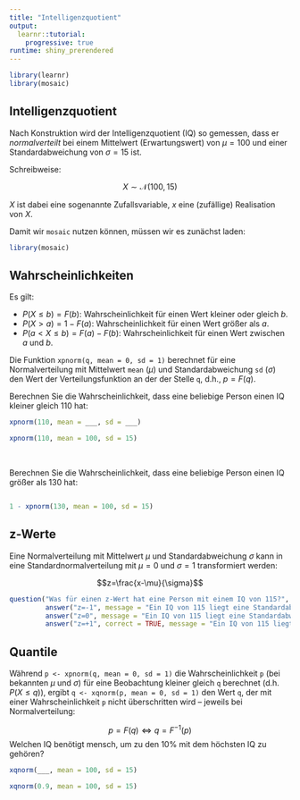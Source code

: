 ```yaml
---
title: "Intelligenzquotient"
output: 
  learnr::tutorial:
    progressive: true
runtime: shiny_prerendered
---
```


```r
library(learnr)
library(mosaic)
```


## Intelligenzquotient

Nach Konstruktion wird der Intelligenzquotient (IQ) so gemessen, dass er *normalverteilt* bei einem Mittelwert (Erwartungswert) von $\mu=100$ und einer Standardabweichung von $\sigma=15$ ist.

Schreibweise:

$$X \sim \mathcal{N}(100,\,15)$$

$X$ ist dabei eine sogenannte Zufallsvariable, $x$ eine (zufällige) Realisation von $X$.

Damit wir `mosaic` nutzen können, müssen wir es zunächst laden:

```r
library(mosaic)
```

## Wahrscheinlichkeiten

Es gilt:

- $P(X \leq b) = F(b)$: Wahrscheinlichkeit für einen Wert kleiner oder gleich $b$. 
- $P(X > a) =1-F(a)$: Wahrscheinlichkeit für einen Wert größer als $a$. 
- $P(a< X \leq b) =F(a)-F(b)$: Wahrscheinlichkeit für einen Wert zwischen $a$ und $b$.

Die Funktion `xpnorm(q, mean = 0, sd = 1)` berechnet für eine Normalverteilung mit Mittelwert `mean` ($\mu$) und Standardabweichung `sd` ($\sigma$) den Wert der Verteilungsfunktion an der der Stelle `q`, d.h., $p=F(q)$. 

Berechnen Sie die Wahrscheinlichkeit, dass eine beliebige Person einen IQ kleiner gleich 110 hat:

```r
xpnorm(110, mean = ___, sd = ___)
```

```r
xpnorm(110, mean = 100, sd = 15)
```

<br> 

Berechnen Sie die Wahrscheinlichkeit, dass eine beliebige Person einen IQ größer als 130 hat:

```r

```

```r
1 - xpnorm(130, mean = 100, sd = 15)
```


## z-Werte

Eine Normalverteilung mit Mittelwert $\mu$ und Standardabweichung $\sigma$ kann in eine Standardnormalverteilung mit $\mu=0$ und $\sigma=1$ transformiert werden:

$$z=\frac{x-\mu}{\sigma}$$
```r
question("Was für einen z-Wert hat eine Person mit einem IQ von 115?",
         answer("z=-1", message = "Ein IQ von 115 liegt eine Standardabweichung über den Mittelwert."),
         answer("z=0", message = "Ein IQ von 115 liegt eine Standardabweichung über den Mittelwert."),
         answer("z=+1", correct = TRUE, message = "Ein IQ von 115 liegt eine Standardabweichung über den Mittelwert."))
```

## Quantile

Während `p <- xpnorm(q, mean = 0, sd = 1)` die Wahrscheinlichkeit `p` (bei bekannten $\mu$ und $\sigma$) für eine Beobachtung kleiner gleich `q` berechnet (d.h. $P(X \leq q)$), ergibt `q <- xqnorm(p, mean = 0, sd = 1)` den Wert `q`, der mit einer Wahrscheinlichkeit `p` nicht überschritten wird -- jeweils bei Normalverteilung:

$$p=F(q) \Leftrightarrow q = F^{-1}(p)$$
Welchen IQ benötigt mensch, um zu den $10\%$ mit dem höchsten IQ zu gehören?

```r
xqnorm(___, mean = 100, sd = 15)
```

```r
xqnorm(0.9, mean = 100, sd = 15)
```


